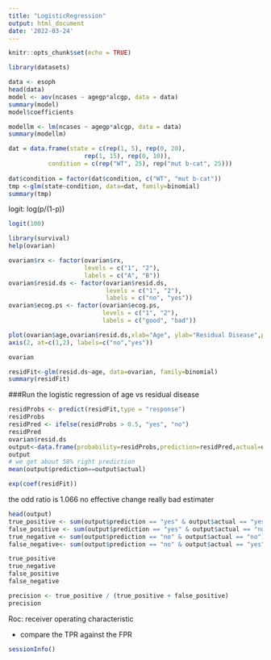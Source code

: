 ```yaml
---
title: "LogisticRegression"
output: html_document
date: '2022-03-24'
---
```


```r
knitr::opts_chunk$set(echo = TRUE)
```



```r
library(datasets)

data <- esoph
head(data)
model <- aov(ncases ~ agegp*alcgp, data = data)
summary(model)
model$coefficients

modellm <- lm(ncases ~ agegp*alcgp, data = data)
summary(modellm)


```


```r

dat = data.frame(state = c(rep(1, 5), rep(0, 20),
                     rep(1, 15), rep(0, 10)),
           condition = c(rep("WT", 25), rep("mut b-cat", 25)))
  
dat$condition = factor(dat$condition, c("WT", "mut b-cat"))
tmp <-glm(state~condition, data=dat, family=binomial)
summary(tmp)                 

```

logit: log(p/(1-p))
```r
logit(100)
```


```r
library(survival)
help(ovarian)

ovarian$rx <- factor(ovarian$rx, 
                     levels = c("1", "2"), 
                     labels = c("A", "B"))
ovarian$resid.ds <- factor(ovarian$resid.ds, 
                           levels = c("1", "2"), 
                           labels = c("no", "yes"))
ovarian$ecog.ps <- factor(ovarian$ecog.ps, 
                          levels = c("1", "2"), 
                          labels = c("good", "bad"))
```

```r
plot(ovarian$age,ovarian$resid.ds,xlab="Age", ylab="Residual Disease",pch=19,col="purple",cex=1.5,yaxt="n")
axis(2, at=c(1,2), labels=c("no","yes"))
```

```r
ovarian
```


```r
residFit<-glm(resid.ds~age, data=ovarian, family=binomial)
summary(residFit)
```

###Run the logistic regression of age vs residual disease
```r
residProbs <- predict(residFit,type = "response")
residProbs
residPred <- ifelse(residProbs > 0.5, "yes", "no")
residPred
ovarian$resid.ds
output<-data.frame(probability=residProbs,prediction=residPred,actual=ovarian$resid.ds)
output
# we get about 58% right prediction 
mean(output$prediction==output$actual)

exp(coef(residFit))

```


the odd ratio is 1.066 
no effective change 
really bad estimater 

```r
head(output) 
true_positive <- sum(output$prediction == "yes" & output$actual == "yes")
false_positive <- sum(output$prediction == "yes" & output$actual == "no")
true_negative <- sum(output$prediction == "no" & output$actual == "no")
false_negative<- sum(output$prediction == "no" & output$actual == "yes")
```
```r
true_positive
true_negative
false_positive
false_negative
```

```r
precision <- true_positive / (true_positive + false_positive) 
precision
```

Roc: receiver operating characteristic 

- compare the TPR against the FPR

```r
sessionInfo()
```
